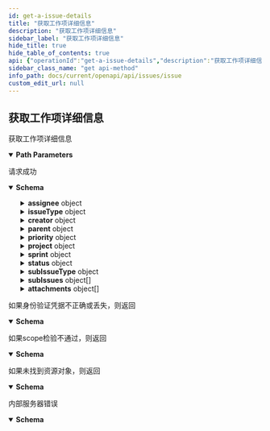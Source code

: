 ```yaml
---
id: get-a-issue-details
title: "获取工作项详细信息"
description: "获取工作项详细信息"
sidebar_label: "获取工作项详细信息"
hide_title: true
hide_table_of_contents: true
api: {"operationId":"get-a-issue-details","description":"获取工作项详细信息","security":[{"oauth2":["read:project:issue"]}],"parameters":[{"name":"teamID","in":"path","description":"团队ID","required":true,"schema":{"type":"string"}},{"name":"issueID","in":"path","description":"工作项ID","required":true,"schema":{"type":"string"}}],"responses":{"200":{"description":"请求成功","content":{"application/json":{"schema":{"type":"object","properties":{"assignee":{"type":"object","properties":{"id":{"type":"string","description":"工作项负责人ID"},"name":{"type":"string","description":"工作项标题"}}},"createTime":{"type":"integer","description":"工作项创建时间"},"dueDate":{"type":"string","description":"工作项截止日期"},"timeEstimatedHour":{"type":"integer","description":"工作项预估工时，单位（小时）"},"issueType":{"type":"object","properties":{"id":{"type":"string","description":"工作项类型ID"},"name":{"type":"string","description":"工作项类型名称"}}},"title":{"type":"string","description":"工作项标题"},"number":{"type":"integer","description":"工作项编号"},"creator":{"type":"object","properties":{"id":{"type":"string","description":"工作项创建者ID"},"name":{"type":"string","description":"工作项创建者名称"}}},"parent":{"type":"object","properties":{"id":{"type":"string","description":"父工作项ID"},"title":{"type":"string","description":"父工作项标题"}}},"priority":{"type":"object","properties":{"id":{"type":"string","description":"工作项优先级ID"},"name":{"type":"string","description":"工作项优先级名称"}}},"project":{"type":"object","properties":{"id":{"type":"string","description":"工作项所属项目ID"},"name":{"type":"string","description":"工作项所属项目名称"}}},"timeRemainingHour":{"type":"integer","description":"工作项剩余工时，单位（小时）"},"sprint":{"type":"object","properties":{"id":{"type":"string","description":"工作项所属迭代ID"},"name":{"type":"string","description":"工作项所属迭代名称"}}},"status":{"type":"object","properties":{"id":{"type":"string","description":"工作项状态ID"},"name":{"type":"string","description":"工作项状态名称"},"category":{"type":"string","description":"工作项状态类型"}}},"subIssueType":{"type":"object","properties":{"id":{"type":"string","description":"子工作项类型ID"},"name":{"type":"string","description":"子工作项类型名称"}}},"subIssueCount":{"type":"integer","description":"子工作项总数"},"subIssueDoneCount":{"type":"integer","description":"子工作项状态为完成的总数"},"subIssues":{"type":"array","items":{"type":"object","properties":{"id":{"type":"string","description":"子工作项ID"},"title":{"type":"string","description":"子工作项标题"}}}},"totalTimeEstimatedHour":{"type":"integer","description":"工作项总预估工时，单位（小时）"},"timeSpentHour":{"type":"integer","description":"工作项已登记工时，单位（小时）"},"totalTimeRemainingHour":{"type":"integer","description":"工作项总剩余工时，单位（小时）"},"id":{"type":"string","description":"工作项ID"},"attachments":{"type":"array","items":{"type":"object","properties":{"id":{"type":"string","description":"工作项附件ID"},"name":{"type":"string","description":"工作项附件名称"},"createTime":{"type":"integer","description":"工作项附件创建时间"}}}}},"title":"ListItem"}}}},"401":{"description":"如果身份验证凭据不正确或丢失，则返回","content":{"application/json":{"schema":{"type":"object","properties":{"result":{"type":"string","description":"本次请求结果,SUCCESS|FAIL"},"errorCode":{"type":"string","description":"本次请求错误码"},"errorMsg":{"type":"string","description":"本次请求错误信息"}},"title":"BadResponse"}}}},"403":{"description":"如果scope检验不通过，则返回","content":{"application/json":{"schema":{"type":"object","properties":{"result":{"type":"string","description":"本次请求结果,SUCCESS|FAIL"},"errorCode":{"type":"string","description":"本次请求错误码"},"errorMsg":{"type":"string","description":"本次请求错误信息"}},"title":"BadResponse"}}}},"404":{"description":"如果未找到资源对象，则返回","content":{"application/json":{"schema":{"type":"object","properties":{"result":{"type":"string","description":"本次请求结果,SUCCESS|FAIL"},"errorCode":{"type":"string","description":"本次请求错误码"},"errorMsg":{"type":"string","description":"本次请求错误信息"}},"title":"BadResponse"}}}},"500":{"description":"内部服务器错误","content":{"application/json":{"schema":{"type":"object","properties":{"result":{"type":"string","description":"本次请求结果,SUCCESS|FAIL"},"errorCode":{"type":"string","description":"本次请求错误码"},"errorMsg":{"type":"string","description":"本次请求错误信息"}},"title":"BadResponse"}}}}},"method":"get","path":"/project/team/{teamID}/issues/{issueID}","servers":[{"url":"https://your-domain/rest/api/v1"},{"url":"http://your-domain/rest/api/v1"}],"securitySchemes":{"oauth2":{"type":"oauth2","flows":{"authorizationCode":{"authorizationUrl":"https://ones.com/oauth2/authorize","tokenUrl":"https://ones.com/oauth2/token","scopes":{"write:project:issue":"新增、修改、删除工作项","read:project:issue":"获取工作项信息"}}}}},"info":{"title":"Issue","version":"1.0","description":"此资源代表工作项。使用它来获取、创建、更新和删除工作项。\n"},"postman":{"name":"获取工作项详细信息","description":{"content":"获取工作项详细信息","type":"text/plain"},"url":{"path":["project","team",":teamID","issues",":issueID"],"host":["{{baseUrl}}"],"query":[],"variable":[{"disabled":false,"description":{"content":"(Required) 团队ID","type":"text/plain"},"type":"any","value":"","key":"teamID"},{"disabled":false,"description":{"content":"(Required) 工作项ID","type":"text/plain"},"type":"any","value":"","key":"issueID"}]},"header":[{"key":"Accept","value":"application/json"}],"method":"GET","auth":{"type":"oauth2","oauth2":[]}}}
sidebar_class_name: "get api-method"
info_path: docs/current/openapi/api/issues/issue
custom_edit_url: null
---
```



## 获取工作项详细信息



获取工作项详细信息

<details style={{"marginBottom":"1rem"}} data-collapsed={false} open={true}><summary style={{}}><strong>Path Parameters</strong></summary><div><ul><ParamsItem className={"paramsItem"} param={{"name":"teamID","in":"path","description":"团队ID","required":true,"schema":{"type":"string"}}}></ParamsItem><ParamsItem className={"paramsItem"} param={{"name":"issueID","in":"path","description":"工作项ID","required":true,"schema":{"type":"string"}}}></ParamsItem></ul></div></details><div><ApiTabs><TabItem label={"200"} value={"200"}><div>

请求成功

</div><div><MimeTabs schemaType={"response"}><TabItem label={"application/json"} value={"application/json"}><SchemaTabs><TabItem label={"Schema"} value={"Schema"}><details style={{}} data-collapsed={false} open={true}><summary style={{"textAlign":"left"}}><strong>Schema</strong></summary><div style={{"textAlign":"left","marginLeft":"1rem"}}></div><ul style={{"marginLeft":"1rem"}}><SchemaItem collapsible={true} className={"schemaItem"}><details style={{}}><summary style={{}}><strong>assignee</strong><span style={{"opacity":"0.6"}}> object</span></summary><div style={{"marginLeft":"1rem"}}><SchemaItem collapsible={false} name={"id"} required={false} schemaName={"string"} qualifierMessage={undefined} schema={{"type":"string","description":"工作项负责人ID"}}></SchemaItem><SchemaItem collapsible={false} name={"name"} required={false} schemaName={"string"} qualifierMessage={undefined} schema={{"type":"string","description":"工作项标题"}}></SchemaItem></div></details></SchemaItem><SchemaItem collapsible={false} name={"createTime"} required={false} schemaName={"integer"} qualifierMessage={undefined} schema={{"type":"integer","description":"工作项创建时间"}}></SchemaItem><SchemaItem collapsible={false} name={"dueDate"} required={false} schemaName={"string"} qualifierMessage={undefined} schema={{"type":"string","description":"工作项截止日期"}}></SchemaItem><SchemaItem collapsible={false} name={"timeEstimatedHour"} required={false} schemaName={"integer"} qualifierMessage={undefined} schema={{"type":"integer","description":"工作项预估工时，单位（小时）"}}></SchemaItem><SchemaItem collapsible={true} className={"schemaItem"}><details style={{}}><summary style={{}}><strong>issueType</strong><span style={{"opacity":"0.6"}}> object</span></summary><div style={{"marginLeft":"1rem"}}><SchemaItem collapsible={false} name={"id"} required={false} schemaName={"string"} qualifierMessage={undefined} schema={{"type":"string","description":"工作项类型ID"}}></SchemaItem><SchemaItem collapsible={false} name={"name"} required={false} schemaName={"string"} qualifierMessage={undefined} schema={{"type":"string","description":"工作项类型名称"}}></SchemaItem></div></details></SchemaItem><SchemaItem collapsible={false} name={"title"} required={false} schemaName={"string"} qualifierMessage={undefined} schema={{"type":"string","description":"工作项标题"}}></SchemaItem><SchemaItem collapsible={false} name={"number"} required={false} schemaName={"integer"} qualifierMessage={undefined} schema={{"type":"integer","description":"工作项编号"}}></SchemaItem><SchemaItem collapsible={true} className={"schemaItem"}><details style={{}}><summary style={{}}><strong>creator</strong><span style={{"opacity":"0.6"}}> object</span></summary><div style={{"marginLeft":"1rem"}}><SchemaItem collapsible={false} name={"id"} required={false} schemaName={"string"} qualifierMessage={undefined} schema={{"type":"string","description":"工作项创建者ID"}}></SchemaItem><SchemaItem collapsible={false} name={"name"} required={false} schemaName={"string"} qualifierMessage={undefined} schema={{"type":"string","description":"工作项创建者名称"}}></SchemaItem></div></details></SchemaItem><SchemaItem collapsible={true} className={"schemaItem"}><details style={{}}><summary style={{}}><strong>parent</strong><span style={{"opacity":"0.6"}}> object</span></summary><div style={{"marginLeft":"1rem"}}><SchemaItem collapsible={false} name={"id"} required={false} schemaName={"string"} qualifierMessage={undefined} schema={{"type":"string","description":"父工作项ID"}}></SchemaItem><SchemaItem collapsible={false} name={"title"} required={false} schemaName={"string"} qualifierMessage={undefined} schema={{"type":"string","description":"父工作项标题"}}></SchemaItem></div></details></SchemaItem><SchemaItem collapsible={true} className={"schemaItem"}><details style={{}}><summary style={{}}><strong>priority</strong><span style={{"opacity":"0.6"}}> object</span></summary><div style={{"marginLeft":"1rem"}}><SchemaItem collapsible={false} name={"id"} required={false} schemaName={"string"} qualifierMessage={undefined} schema={{"type":"string","description":"工作项优先级ID"}}></SchemaItem><SchemaItem collapsible={false} name={"name"} required={false} schemaName={"string"} qualifierMessage={undefined} schema={{"type":"string","description":"工作项优先级名称"}}></SchemaItem></div></details></SchemaItem><SchemaItem collapsible={true} className={"schemaItem"}><details style={{}}><summary style={{}}><strong>project</strong><span style={{"opacity":"0.6"}}> object</span></summary><div style={{"marginLeft":"1rem"}}><SchemaItem collapsible={false} name={"id"} required={false} schemaName={"string"} qualifierMessage={undefined} schema={{"type":"string","description":"工作项所属项目ID"}}></SchemaItem><SchemaItem collapsible={false} name={"name"} required={false} schemaName={"string"} qualifierMessage={undefined} schema={{"type":"string","description":"工作项所属项目名称"}}></SchemaItem></div></details></SchemaItem><SchemaItem collapsible={false} name={"timeRemainingHour"} required={false} schemaName={"integer"} qualifierMessage={undefined} schema={{"type":"integer","description":"工作项剩余工时，单位（小时）"}}></SchemaItem><SchemaItem collapsible={true} className={"schemaItem"}><details style={{}}><summary style={{}}><strong>sprint</strong><span style={{"opacity":"0.6"}}> object</span></summary><div style={{"marginLeft":"1rem"}}><SchemaItem collapsible={false} name={"id"} required={false} schemaName={"string"} qualifierMessage={undefined} schema={{"type":"string","description":"工作项所属迭代ID"}}></SchemaItem><SchemaItem collapsible={false} name={"name"} required={false} schemaName={"string"} qualifierMessage={undefined} schema={{"type":"string","description":"工作项所属迭代名称"}}></SchemaItem></div></details></SchemaItem><SchemaItem collapsible={true} className={"schemaItem"}><details style={{}}><summary style={{}}><strong>status</strong><span style={{"opacity":"0.6"}}> object</span></summary><div style={{"marginLeft":"1rem"}}><SchemaItem collapsible={false} name={"id"} required={false} schemaName={"string"} qualifierMessage={undefined} schema={{"type":"string","description":"工作项状态ID"}}></SchemaItem><SchemaItem collapsible={false} name={"name"} required={false} schemaName={"string"} qualifierMessage={undefined} schema={{"type":"string","description":"工作项状态名称"}}></SchemaItem><SchemaItem collapsible={false} name={"category"} required={false} schemaName={"string"} qualifierMessage={undefined} schema={{"type":"string","description":"工作项状态类型"}}></SchemaItem></div></details></SchemaItem><SchemaItem collapsible={true} className={"schemaItem"}><details style={{}}><summary style={{}}><strong>subIssueType</strong><span style={{"opacity":"0.6"}}> object</span></summary><div style={{"marginLeft":"1rem"}}><SchemaItem collapsible={false} name={"id"} required={false} schemaName={"string"} qualifierMessage={undefined} schema={{"type":"string","description":"子工作项类型ID"}}></SchemaItem><SchemaItem collapsible={false} name={"name"} required={false} schemaName={"string"} qualifierMessage={undefined} schema={{"type":"string","description":"子工作项类型名称"}}></SchemaItem></div></details></SchemaItem><SchemaItem collapsible={false} name={"subIssueCount"} required={false} schemaName={"integer"} qualifierMessage={undefined} schema={{"type":"integer","description":"子工作项总数"}}></SchemaItem><SchemaItem collapsible={false} name={"subIssueDoneCount"} required={false} schemaName={"integer"} qualifierMessage={undefined} schema={{"type":"integer","description":"子工作项状态为完成的总数"}}></SchemaItem><SchemaItem collapsible={true} className={"schemaItem"}><details style={{}}><summary style={{}}><strong>subIssues</strong><span style={{"opacity":"0.6"}}> object[]</span></summary><div style={{"marginLeft":"1rem"}}><li><div style={{"fontSize":"var(--ifm-code-font-size)","opacity":"0.6","marginLeft":"-.5rem","paddingBottom":".5rem"}}>Array [</div></li><SchemaItem collapsible={false} name={"id"} required={false} schemaName={"string"} qualifierMessage={undefined} schema={{"type":"string","description":"子工作项ID"}}></SchemaItem><SchemaItem collapsible={false} name={"title"} required={false} schemaName={"string"} qualifierMessage={undefined} schema={{"type":"string","description":"子工作项标题"}}></SchemaItem><li><div style={{"fontSize":"var(--ifm-code-font-size)","opacity":"0.6","marginLeft":"-.5rem"}}>]</div></li></div></details></SchemaItem><SchemaItem collapsible={false} name={"totalTimeEstimatedHour"} required={false} schemaName={"integer"} qualifierMessage={undefined} schema={{"type":"integer","description":"工作项总预估工时，单位（小时）"}}></SchemaItem><SchemaItem collapsible={false} name={"timeSpentHour"} required={false} schemaName={"integer"} qualifierMessage={undefined} schema={{"type":"integer","description":"工作项已登记工时，单位（小时）"}}></SchemaItem><SchemaItem collapsible={false} name={"totalTimeRemainingHour"} required={false} schemaName={"integer"} qualifierMessage={undefined} schema={{"type":"integer","description":"工作项总剩余工时，单位（小时）"}}></SchemaItem><SchemaItem collapsible={false} name={"id"} required={false} schemaName={"string"} qualifierMessage={undefined} schema={{"type":"string","description":"工作项ID"}}></SchemaItem><SchemaItem collapsible={true} className={"schemaItem"}><details style={{}}><summary style={{}}><strong>attachments</strong><span style={{"opacity":"0.6"}}> object[]</span></summary><div style={{"marginLeft":"1rem"}}><li><div style={{"fontSize":"var(--ifm-code-font-size)","opacity":"0.6","marginLeft":"-.5rem","paddingBottom":".5rem"}}>Array [</div></li><SchemaItem collapsible={false} name={"id"} required={false} schemaName={"string"} qualifierMessage={undefined} schema={{"type":"string","description":"工作项附件ID"}}></SchemaItem><SchemaItem collapsible={false} name={"name"} required={false} schemaName={"string"} qualifierMessage={undefined} schema={{"type":"string","description":"工作项附件名称"}}></SchemaItem><SchemaItem collapsible={false} name={"createTime"} required={false} schemaName={"integer"} qualifierMessage={undefined} schema={{"type":"integer","description":"工作项附件创建时间"}}></SchemaItem><li><div style={{"fontSize":"var(--ifm-code-font-size)","opacity":"0.6","marginLeft":"-.5rem"}}>]</div></li></div></details></SchemaItem></ul></details></TabItem><TabItem label={"Example (from schema)"} value={"Example (from schema)"}><ResponseSamples responseExample={"{\n  \"assignee\": {\n    \"id\": \"string\",\n    \"name\": \"string\"\n  },\n  \"createTime\": 0,\n  \"dueDate\": \"string\",\n  \"timeEstimatedHour\": 0,\n  \"issueType\": {\n    \"id\": \"string\",\n    \"name\": \"string\"\n  },\n  \"title\": \"string\",\n  \"number\": 0,\n  \"creator\": {\n    \"id\": \"string\",\n    \"name\": \"string\"\n  },\n  \"parent\": {\n    \"id\": \"string\",\n    \"title\": \"string\"\n  },\n  \"priority\": {\n    \"id\": \"string\",\n    \"name\": \"string\"\n  },\n  \"project\": {\n    \"id\": \"string\",\n    \"name\": \"string\"\n  },\n  \"timeRemainingHour\": 0,\n  \"sprint\": {\n    \"id\": \"string\",\n    \"name\": \"string\"\n  },\n  \"status\": {\n    \"id\": \"string\",\n    \"name\": \"string\",\n    \"category\": \"string\"\n  },\n  \"subIssueType\": {\n    \"id\": \"string\",\n    \"name\": \"string\"\n  },\n  \"subIssueCount\": 0,\n  \"subIssueDoneCount\": 0,\n  \"subIssues\": [\n    {\n      \"id\": \"string\",\n      \"title\": \"string\"\n    }\n  ],\n  \"totalTimeEstimatedHour\": 0,\n  \"timeSpentHour\": 0,\n  \"totalTimeRemainingHour\": 0,\n  \"id\": \"string\",\n  \"attachments\": [\n    {\n      \"id\": \"string\",\n      \"name\": \"string\",\n      \"createTime\": 0\n    }\n  ]\n}"} language={"json"}></ResponseSamples></TabItem></SchemaTabs></TabItem></MimeTabs></div></TabItem><TabItem label={"401"} value={"401"}><div>

如果身份验证凭据不正确或丢失，则返回

</div><div><MimeTabs schemaType={"response"}><TabItem label={"application/json"} value={"application/json"}><SchemaTabs><TabItem label={"Schema"} value={"Schema"}><details style={{}} data-collapsed={false} open={true}><summary style={{"textAlign":"left"}}><strong>Schema</strong></summary><div style={{"textAlign":"left","marginLeft":"1rem"}}></div><ul style={{"marginLeft":"1rem"}}><SchemaItem collapsible={false} name={"result"} required={false} schemaName={"string"} qualifierMessage={undefined} schema={{"type":"string","description":"本次请求结果,SUCCESS|FAIL"}}></SchemaItem><SchemaItem collapsible={false} name={"errorCode"} required={false} schemaName={"string"} qualifierMessage={undefined} schema={{"type":"string","description":"本次请求错误码"}}></SchemaItem><SchemaItem collapsible={false} name={"errorMsg"} required={false} schemaName={"string"} qualifierMessage={undefined} schema={{"type":"string","description":"本次请求错误信息"}}></SchemaItem></ul></details></TabItem><TabItem label={"Example (from schema)"} value={"Example (from schema)"}><ResponseSamples responseExample={"{\n  \"result\": \"string\",\n  \"errorCode\": \"string\",\n  \"errorMsg\": \"string\"\n}"} language={"json"}></ResponseSamples></TabItem></SchemaTabs></TabItem></MimeTabs></div></TabItem><TabItem label={"403"} value={"403"}><div>

如果scope检验不通过，则返回

</div><div><MimeTabs schemaType={"response"}><TabItem label={"application/json"} value={"application/json"}><SchemaTabs><TabItem label={"Schema"} value={"Schema"}><details style={{}} data-collapsed={false} open={true}><summary style={{"textAlign":"left"}}><strong>Schema</strong></summary><div style={{"textAlign":"left","marginLeft":"1rem"}}></div><ul style={{"marginLeft":"1rem"}}><SchemaItem collapsible={false} name={"result"} required={false} schemaName={"string"} qualifierMessage={undefined} schema={{"type":"string","description":"本次请求结果,SUCCESS|FAIL"}}></SchemaItem><SchemaItem collapsible={false} name={"errorCode"} required={false} schemaName={"string"} qualifierMessage={undefined} schema={{"type":"string","description":"本次请求错误码"}}></SchemaItem><SchemaItem collapsible={false} name={"errorMsg"} required={false} schemaName={"string"} qualifierMessage={undefined} schema={{"type":"string","description":"本次请求错误信息"}}></SchemaItem></ul></details></TabItem><TabItem label={"Example (from schema)"} value={"Example (from schema)"}><ResponseSamples responseExample={"{\n  \"result\": \"string\",\n  \"errorCode\": \"string\",\n  \"errorMsg\": \"string\"\n}"} language={"json"}></ResponseSamples></TabItem></SchemaTabs></TabItem></MimeTabs></div></TabItem><TabItem label={"404"} value={"404"}><div>

如果未找到资源对象，则返回

</div><div><MimeTabs schemaType={"response"}><TabItem label={"application/json"} value={"application/json"}><SchemaTabs><TabItem label={"Schema"} value={"Schema"}><details style={{}} data-collapsed={false} open={true}><summary style={{"textAlign":"left"}}><strong>Schema</strong></summary><div style={{"textAlign":"left","marginLeft":"1rem"}}></div><ul style={{"marginLeft":"1rem"}}><SchemaItem collapsible={false} name={"result"} required={false} schemaName={"string"} qualifierMessage={undefined} schema={{"type":"string","description":"本次请求结果,SUCCESS|FAIL"}}></SchemaItem><SchemaItem collapsible={false} name={"errorCode"} required={false} schemaName={"string"} qualifierMessage={undefined} schema={{"type":"string","description":"本次请求错误码"}}></SchemaItem><SchemaItem collapsible={false} name={"errorMsg"} required={false} schemaName={"string"} qualifierMessage={undefined} schema={{"type":"string","description":"本次请求错误信息"}}></SchemaItem></ul></details></TabItem><TabItem label={"Example (from schema)"} value={"Example (from schema)"}><ResponseSamples responseExample={"{\n  \"result\": \"string\",\n  \"errorCode\": \"string\",\n  \"errorMsg\": \"string\"\n}"} language={"json"}></ResponseSamples></TabItem></SchemaTabs></TabItem></MimeTabs></div></TabItem><TabItem label={"500"} value={"500"}><div>

内部服务器错误

</div><div><MimeTabs schemaType={"response"}><TabItem label={"application/json"} value={"application/json"}><SchemaTabs><TabItem label={"Schema"} value={"Schema"}><details style={{}} data-collapsed={false} open={true}><summary style={{"textAlign":"left"}}><strong>Schema</strong></summary><div style={{"textAlign":"left","marginLeft":"1rem"}}></div><ul style={{"marginLeft":"1rem"}}><SchemaItem collapsible={false} name={"result"} required={false} schemaName={"string"} qualifierMessage={undefined} schema={{"type":"string","description":"本次请求结果,SUCCESS|FAIL"}}></SchemaItem><SchemaItem collapsible={false} name={"errorCode"} required={false} schemaName={"string"} qualifierMessage={undefined} schema={{"type":"string","description":"本次请求错误码"}}></SchemaItem><SchemaItem collapsible={false} name={"errorMsg"} required={false} schemaName={"string"} qualifierMessage={undefined} schema={{"type":"string","description":"本次请求错误信息"}}></SchemaItem></ul></details></TabItem><TabItem label={"Example (from schema)"} value={"Example (from schema)"}><ResponseSamples responseExample={"{\n  \"result\": \"string\",\n  \"errorCode\": \"string\",\n  \"errorMsg\": \"string\"\n}"} language={"json"}></ResponseSamples></TabItem></SchemaTabs></TabItem></MimeTabs></div></TabItem></ApiTabs></div>